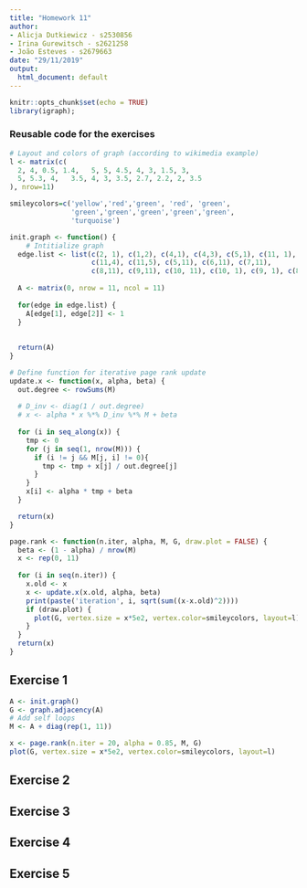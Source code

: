 ```yaml
---
title: "Homework 11"
author:
- Alicja Dutkiewicz - s2530856
- Irina Gurewitsch - s2621258
- João Esteves - s2679663
date: "29/11/2019"
output:
  html_document: default
---
```


```r
knitr::opts_chunk$set(echo = TRUE)
library(igraph);
```

### Reusable code for the exercises

```r
# Layout and colors of graph (according to wikimedia example)
l <- matrix(c(
  2, 4, 0.5, 1.4,   5, 5, 4.5, 4, 3, 1.5, 3,
  5, 5.3, 4,   3.5, 4, 3, 3.5, 2.7, 2.2, 2, 3.5
), nrow=11)

smileycolors=c('yellow','red','green', 'red', 'green', 
               'green','green','green','green','green', 
               'turquoise')

init.graph <- function() {
    # Intitialize graph
  edge.list <- list(c(2, 1), c(1,2), c(4,1), c(4,3), c(5,1), c(11, 1),
                    c(11,4), c(11,5), c(5,11), c(6,11), c(7,11), 
                    c(8,11), c(9,11), c(10, 11), c(10, 1), c(9, 1), c(8,1))
  
  A <- matrix(0, nrow = 11, ncol = 11)
  
  for(edge in edge.list) {
    A[edge[1], edge[2]] <- 1
  }
  
  
  return(A)
}

# Define function for iterative page rank update
update.x <- function(x, alpha, beta) {
  out.degree <- rowSums(M)
  
  # D_inv <- diag(1 / out.degree)
  # x <- alpha * x %*% D_inv %*% M + beta
  
  for (i in seq_along(x)) {
    tmp <- 0
    for (j in seq(1, nrow(M))) {
      if (i != j && M[j, i] != 0){
        tmp <- tmp + x[j] / out.degree[j]
      }
    }
    x[i] <- alpha * tmp + beta
  }

  return(x)
}

page.rank <- function(n.iter, alpha, M, G, draw.plot = FALSE) {
  beta <- (1 - alpha) / nrow(M)
  x <- rep(0, 11)
  
  for (i in seq(n.iter)) {
    x.old <- x
    x <- update.x(x.old, alpha, beta)
    print(paste('iteration', i, sqrt(sum((x-x.old)^2))))
    if (draw.plot) {
      plot(G, vertex.size = x*5e2, vertex.color=smileycolors, layout=l)
    }
  }
  return(x)
}
```

## Exercise 1

```r
A <- init.graph()
G <- graph.adjacency(A)
# Add self loops
M <- A + diag(rep(1, 11))

x <- page.rank(n.iter = 20, alpha = 0.85, M, G)
plot(G, vertex.size = x*5e2, vertex.color=smileycolors, layout=l)
```

## Exercise 2

## Exercise 3

## Exercise 4

## Exercise 5
